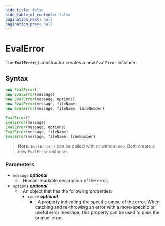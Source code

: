 ```yaml
---
hide_title: false
hide_table_of_contents: false
pagination_next: null
pagination_prev: null
---
```

# EvalError

The **`EvalError()`** constructor creates a new `EvalError` instance.

## Syntax

```js
new EvalError()
new EvalError(message)
new EvalError(message, options)
new EvalError(message, fileName)
new EvalError(message, fileName, lineNumber)

EvalError()
EvalError(message)
EvalError(message, options)
EvalError(message, fileName)
EvalError(message, fileName, lineNumber)
```

> **Note:** `EvalError()` can be called with or without `new`. Both create a new `EvalError` instance.

### Parameters

- `message` _**optional**_
  - : Human-readable description of the error.
- `options` _**optional**_
  - : An object that has the following properties:
    - `cause` _**optional**_
      - : A property indicating the specific cause of the error.
        When catching and re-throwing an error with a more-specific or useful error message, this property can be used to pass the original error.
